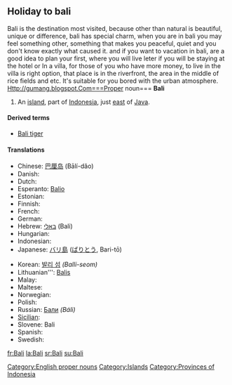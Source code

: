 {{wikipedia}}
{{also|bali}}
==Holiday to bali==

Bali is the destination most visited, because other than natural is beautiful, unique or difference, bali has special charm, when you are in bali you may feel something other, something that makes you peaceful, quiet and you don't know exactly what caused it.
and if you want to vacation in bali, are a good idea to plan your first, where you will live leter if you will be staying at the hotel or In a villa, for those of you who have more money, to live in the villa is right option, that place is in the riverfront, the area in the middle of rice fields and etc. It's suitable for you bored with the urban atmosphere.
Http://gumang.blogspot.Com===Proper noun===
'''Bali'''

# An [[island]], part of [[Indonesia]], just [[east]] of [[Java]].

====Derived terms====
* [[Bali tiger]]

====Translations====
{{trans-top|name of island}}
* Chinese: [[巴厘岛]] (Bālí-dǎo)
* Danish: {{t-|da|Bali}}
* Dutch: {{t-|nl|Bali}}
* Esperanto: [[Balio]]
* Estonian: {{t-|et|Bali}}
* Finnish: {{t-|fi|Bali}}
* French: {{t+|fr|Bali}}
* German: {{t-|de|Bali}}
* Hebrew: [[באלי]] (Bali)
* Hungarian: {{t-|hu|Bali}}
* Indonesian: {{t-|id|Bali|xs=Indonesian}}
* Japanese: [[バリ島]] ([[ばりとう]], Bari-tō)
{{trans-mid}}
* Korean: [[발리 섬]] ''(Balli-seom)''
* Lithuanian''': [[Balis]]
* Malay: {{t-|ms|Bali|xs=Malay}}
* Maltese: {{t-|mt|Bali|xs=Maltese}}
* Norwegian: {{t-|no|Bali}}
* Polish: {{t-|pl|Bali}}
* Russian: [[Бали]] ''(Báli)''
* [[Sicilian]]: {{t-|scn|Bali|xs=Sicilian}}
* Slovene: Bali
* Spanish: {{t-|es|Bali}}
* Swedish: {{t-|sv|Bali}}
{{trans-bottom}}

[[Category:English proper nouns]]
[[Category:Islands]]
[[Category:Provinces of Indonesia]]

[[fr:Bali]]
[[la:Bali]]
[[sr:Bali]]
[[su:Bali]]